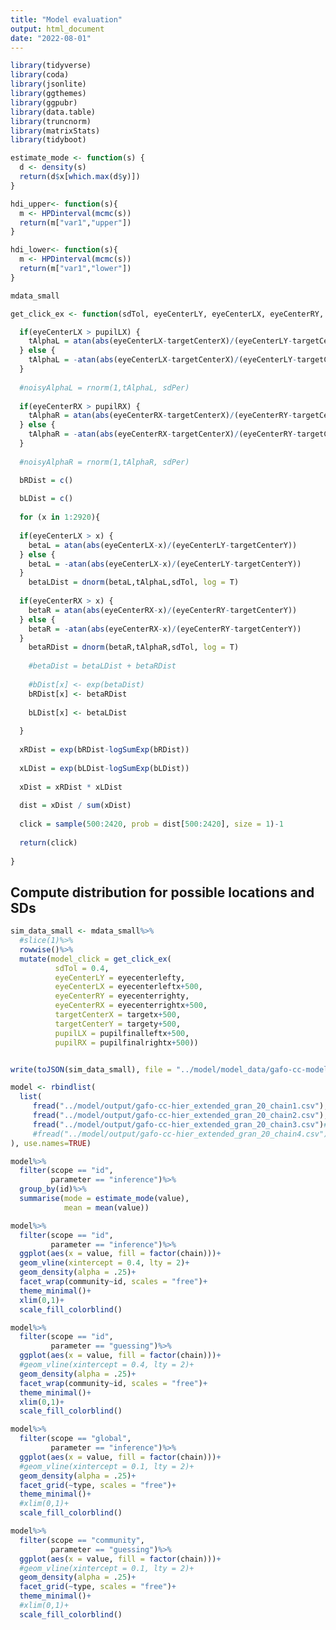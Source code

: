 ```yaml
---
title: "Model evaluation"
output: html_document
date: "2022-08-01"
---
```


```r
library(tidyverse)
library(coda)
library(jsonlite)
library(ggthemes)
library(ggpubr)
library(data.table)
library(truncnorm)
library(matrixStats)
library(tidyboot)

estimate_mode <- function(s) {
  d <- density(s)
  return(d$x[which.max(d$y)])
}

hdi_upper<- function(s){
  m <- HPDinterval(mcmc(s))
  return(m["var1","upper"])
}

hdi_lower<- function(s){
  m <- HPDinterval(mcmc(s))
  return(m["var1","lower"])
}
```

```r
mdata_small
```


```r
get_click_ex <- function(sdTol, eyeCenterLY, eyeCenterLX, eyeCenterRY, eyeCenterRX, targetCenterY,targetCenterX,pupilLX,pupilRX){

  if(eyeCenterLX > pupilLX) {
    tAlphaL = atan(abs(eyeCenterLX-targetCenterX)/(eyeCenterLY-targetCenterY))
  } else {
    tAlphaL = -atan(abs(eyeCenterLX-targetCenterX)/(eyeCenterLY-targetCenterY))
  }
  
  #noisyAlphaL = rnorm(1,tAlphaL, sdPer)
  
  if(eyeCenterRX > pupilRX) {
    tAlphaR = atan(abs(eyeCenterRX-targetCenterX)/(eyeCenterRY-targetCenterY))
  } else {
    tAlphaR = -atan(abs(eyeCenterRX-targetCenterX)/(eyeCenterRY-targetCenterY))
  }
  
  #noisyAlphaR = rnorm(1,tAlphaR, sdPer)

  bRDist = c()
  
  bLDist = c()
  
  for (x in 1:2920){
    
  if(eyeCenterLX > x) {
    betaL = atan(abs(eyeCenterLX-x)/(eyeCenterLY-targetCenterY))
  } else {
    betaL = -atan(abs(eyeCenterLX-x)/(eyeCenterLY-targetCenterY))
  }
    betaLDist = dnorm(betaL,tAlphaL,sdTol, log = T)
    
  if(eyeCenterRX > x) {
    betaR = atan(abs(eyeCenterRX-x)/(eyeCenterRY-targetCenterY))
  } else {
    betaR = -atan(abs(eyeCenterRX-x)/(eyeCenterRY-targetCenterY))
  }
    betaRDist = dnorm(betaR,tAlphaR,sdTol, log = T)
    
    #betaDist = betaLDist + betaRDist
    
    #bDist[x] <- exp(betaDist)
    bRDist[x] <- betaRDist
    
    bLDist[x] <- betaLDist
    
  }
  
  xRDist = exp(bRDist-logSumExp(bRDist))
  
  xLDist = exp(bLDist-logSumExp(bLDist))
  
  xDist = xRDist * xLDist
  
  dist = xDist / sum(xDist)
  
  click = sample(500:2420, prob = dist[500:2420], size = 1)-1
  
  return(click)
  
}

```

## Compute distribution for possible locations and SDs

```r
sim_data_small <- mdata_small%>%
  #slice(1)%>%
  rowwise()%>%
  mutate(model_click = get_click_ex(
          sdTol = 0.4,
          eyeCenterLY = eyecenterlefty,
          eyeCenterLX = eyecenterleftx+500, 
          eyeCenterRY = eyecenterrighty,
          eyeCenterRX = eyecenterrightx+500,
          targetCenterX = targetx+500,
          targetCenterY = targety+500,
          pupilLX = pupilfinalleftx+500,
          pupilRX = pupilfinalrightx+500))


write(toJSON(sim_data_small), file = "../model/model_data/gafo-cc-model-data-sim01-small.json")
```

```r
model <- rbindlist(
  list(
     fread("../model/output/gafo-cc-hier_extended_gran_20_chain1.csv"),
     fread("../model/output/gafo-cc-hier_extended_gran_20_chain2.csv"),
     fread("../model/output/gafo-cc-hier_extended_gran_20_chain3.csv")#,
     #fread("../model/output/gafo-cc-hier_extended_gran_20_chain4.csv")
), use.names=TRUE)

```


```r
model%>%
  filter(scope == "id", 
         parameter == "inference")%>%
  group_by(id)%>%
  summarise(mode = estimate_mode(value),
            mean = mean(value))
```


```r
model%>%
  filter(scope == "id", 
         parameter == "inference")%>%
  ggplot(aes(x = value, fill = factor(chain)))+
  geom_vline(xintercept = 0.4, lty = 2)+
  geom_density(alpha = .25)+
  facet_wrap(community~id, scales = "free")+
  theme_minimal()+
  xlim(0,1)+
  scale_fill_colorblind()
```
```r
model%>%
  filter(scope == "id", 
         parameter == "guessing")%>%
  ggplot(aes(x = value, fill = factor(chain)))+
  #geom_vline(xintercept = 0.4, lty = 2)+
  geom_density(alpha = .25)+
  facet_wrap(community~id, scales = "free")+
  theme_minimal()+
  xlim(0,1)+
  scale_fill_colorblind()
```

```r
model%>%
  filter(scope == "global", 
         parameter == "inference")%>%
  ggplot(aes(x = value, fill = factor(chain)))+
  #geom_vline(xintercept = 0.1, lty = 2)+
  geom_density(alpha = .25)+
  facet_grid(~type, scales = "free")+
  theme_minimal()+
  #xlim(0,1)+
  scale_fill_colorblind()
```

```r
model%>%
  filter(scope == "community", 
         parameter == "guessing")%>%
  ggplot(aes(x = value, fill = factor(chain)))+
  #geom_vline(xintercept = 0.1, lty = 2)+
  geom_density(alpha = .25)+
  facet_grid(~type, scales = "free")+
  theme_minimal()+
  #xlim(0,1)+
  scale_fill_colorblind()
```